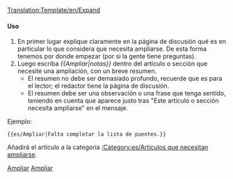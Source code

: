 <noinclude>[[Translation:Template/en/Expand]]</noinclude><noinclude></noinclude>{{es/Metaplantilla de avisos| tipo  = información
| imagen= en/Expand.png
| texto = Este artículo o sección necesita '''[{{SERVER}}{{localurl:{{NAMESPACE}}:{{PAGENAME}}|action=edit}} ampliarse]'''.
<div style="font-size: 90%">
{{{1|}}}<p>Puede encontrar más información sobre qué necesita ampliar exactamente en la [[Talk:{{PAGENAME}}|discusión]] para este artículo.</p>
</div><div style="font-size: 80%">
* Recuerde utilizar el [[es/Wiki/Manual de Estilo|manual de estilo]].
* Quite esta plantilla una vez que se haya ampliado el artículo.</div>
}}<includeonly>{{{2|[[Category:es/Artículos que necesitan ampliarse]]}}}</includeonly><noinclude>

====Uso====
#En primer lugar explique claramente en la página de discusión qué es en particular lo que considera que necesita ampliarse. De esta forma tenemos por donde empezar (por si la gente tiene preguntas).
#Luego escriba ''<nowiki>{{</nowiki>Ampliar|notas<nowiki>}}</nowiki>'' dentro del artículo o sección que necesite una ampliación, con un breve resumen.
#*El resumen no debe ser demasiado profundo, recuerde que es para el lector; el redactor tiene la página de discusión.
#*El resumen debe ser una observación o una frase que tenga sentido, teniendo en cuenta que aparece justo tras "Este artículo o sección necesita ampliarse" en el mensaje.

Ejemplo:
<pre>{{es/Ampliar|Falta completar la lista de puentes.}}</pre>

Añadirá el artículo a la categoría [[:Category:es/Artículos que necesitan ampliarse]].

[[Category:es/Plantillas|Ampliar]][[Category:es/Cajas de mensajes|Ampliar]]</noinclude>
